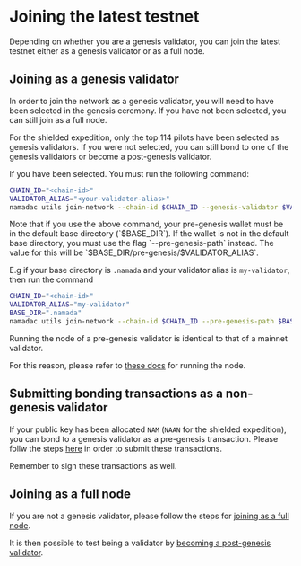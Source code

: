 
# Joining the latest testnet

Depending on whether you are a genesis validator, you can join the latest testnet either as a genesis validator or as a full node.

## Joining as a genesis validator

In order to join the network as a genesis validator, you will need to have been selected in the genesis ceremony. If you have not been selected, you can still join as a full node.

<Callout>
For the shielded expedition, only the top 114 pilots have been selected as genesis validators. If you were not selected, you can still bond to one of the genesis validators or become a post-genesis validator.
</Callout>

If you have been selected. You must run the following command:

```bash
CHAIN_ID="<chain-id>"
VALIDATOR_ALIAS="<your-validator-alias>"
namadac utils join-network --chain-id $CHAIN_ID --genesis-validator $VALIDATOR_ALIAS
```

<Callout>
Note that if you use the above command, your pre-genesis wallet must be in the default base directory (`$BASE_DIR`). If the wallet is not in the default base directory, you must use the flag `--pre-genesis-path` instead. The value for this will be `$BASE_DIR/pre-genesis/$VALIDATOR_ALIAS`.

E.g if your base directory is `.namada` and your validator alias is `my-validator`, then run the command 

```bash
CHAIN_ID="<chain-id>"
VALIDATOR_ALIAS="my-validator"
BASE_DIR=".namada"
namadac utils join-network --chain-id $CHAIN_ID --pre-genesis-path $BASE_DIR/pre-genesis/$VALIDATOR_ALIAS
```
</Callout>

Running the node of a pre-genesis validator is identical to that of a mainnet validator.

For this reason, please refer to [these docs](../../operators/validators/validator-setup.mdx#start-validating) for running the node.

## Submitting bonding transactions as a non-genesis validator
If your public key has been allocated `NAM` (`NAAN` for the shielded expedition), you can bond to a genesis validator as a pre-genesis transaction.
Please follw the steps [here](../../operators/networks/genesis-flow/participants.mdx#bond-to-a-pre-genesis-validator-account) in order to submit these transactions.

Remember to sign these transactions as well. 

## Joining as a full node
If you are not a genesis validator, please follow the steps for [joining as a full node](../../operators/ledger/running-a-full-node.mdx). 

It is then possible to test being a validator by [becoming a post-genesis validator](./post-genesis-validator.mdx).


